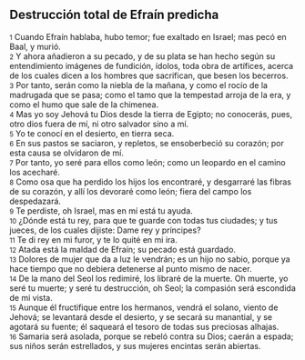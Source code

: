 == Destrucción total de Efraín predicha ==

{{anchor|1}} <small>1</small> Cuando Efraín hablaba, hubo temor; fue exaltado en Israel; mas pecó en Baal, y murió.<br>
{{anchor|2}} <small>2</small> Y ahora añadieron a su pecado, y de su plata se han hecho según su entendimiento imágenes de fundición, ídolos, toda obra de artífices, acerca de los cuales dicen a los hombres que sacrifican, que besen los becerros.<br>
{{anchor|3}} <small>3</small> Por tanto, serán como la niebla de la mañana, y como el rocío de la madrugada que se pasa; como el tamo que la tempestad arroja de la era, y como el humo que sale de la chimenea.<br>
{{anchor|4}} <small>4</small> Mas yo soy Jehová tu Dios desde la tierra de Egipto; no conocerás, pues, otro dios fuera de mí, ni otro salvador sino a mí.<br>
{{anchor|5}} <small>5</small> Yo te conocí en el desierto, en tierra seca.<br>
{{anchor|6}} <small>6</small> En sus pastos se saciaron, y repletos, se ensoberbeció su corazón; por esta causa se olvidaron de mí.<br>
{{anchor|7}} <small>7</small> Por tanto, yo seré para ellos como león; como un leopardo en el camino los acecharé.<br>
{{anchor|8}} <small>8</small> Como osa que ha perdido los hijos los encontraré, y desgarraré las fibras de su corazón, y allí los devoraré como león; fiera del campo los despedazará.<br>
{{anchor|9}} <small>9</small> Te perdiste, oh Israel, mas en mí está tu ayuda.<br>
{{anchor|10}} <small>10</small> ¿Dónde está tu rey, para que te guarde con todas tus ciudades; y tus jueces, de los cuales dijiste: Dame rey y príncipes?<br>
{{anchor|11}} <small>11</small> Te di rey en mi furor, y te lo quité en mi ira.<br>
{{anchor|12}} <small>12</small> Atada está la maldad de Efraín; su pecado está guardado.<br>
{{anchor|13}} <small>13</small> Dolores de mujer que da a luz le vendrán; es un hijo no sabio, porque ya hace tiempo que no debiera detenerse al punto mismo de nacer.<br>
{{anchor|14}} <small>14</small> De la mano del Seol los redimiré, los libraré de la muerte. Oh muerte, yo seré tu muerte; y seré tu destrucción, oh Seol; la compasión será escondida de mi vista.<br>
{{anchor|15}} <small>15</small> Aunque él fructifique entre los hermanos, vendrá el solano, viento de Jehová; se levantará desde el desierto, y se secará su manantial, y se agotará su fuente; él saqueará el tesoro de todas sus preciosas alhajas.<br>
{{anchor|16}} <small>16</small> Samaria será asolada, porque se rebeló contra su Dios; caerán a espada; sus niños serán estrellados, y sus mujeres encintas serán abiertas.<br>
